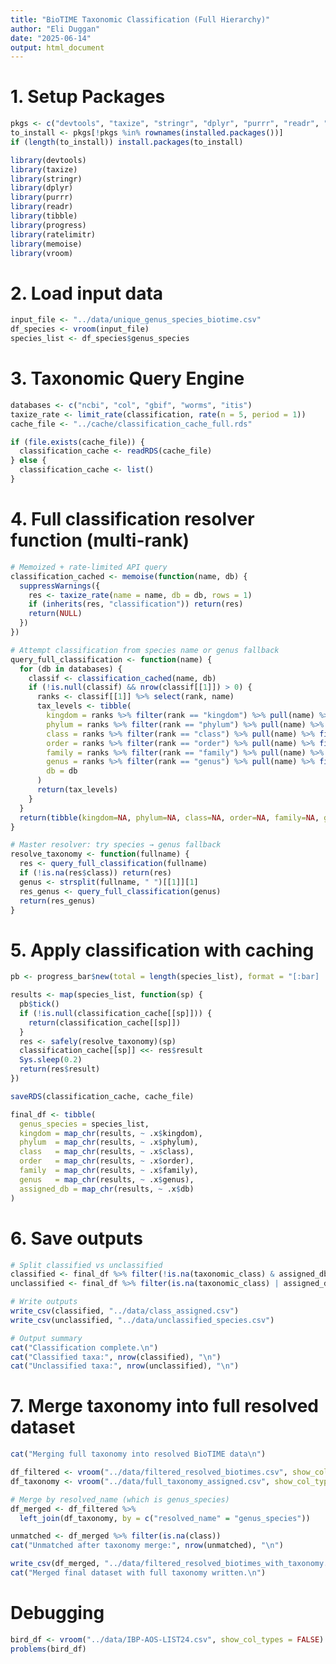 ```yaml
---
title: "BioTIME Taxonomic Classification (Full Hierarchy)"
author: "Eli Duggan"
date: "2025-06-14"
output: html_document
---
```


# 1. Setup Packages
```r
pkgs <- c("devtools", "taxize", "stringr", "dplyr", "purrr", "readr", "tibble", "progress", "ratelimitr", "memoise", "vroom")
to_install <- pkgs[!pkgs %in% rownames(installed.packages())]
if (length(to_install)) install.packages(to_install)

library(devtools)
library(taxize)
library(stringr)
library(dplyr)
library(purrr)
library(readr)
library(tibble)
library(progress)
library(ratelimitr)
library(memoise)
library(vroom)
```

# 2. Load input data
```r
input_file <- "../data/unique_genus_species_biotime.csv"
df_species <- vroom(input_file)
species_list <- df_species$genus_species
```

# 3. Taxonomic Query Engine
```r
databases <- c("ncbi", "col", "gbif", "worms", "itis")
taxize_rate <- limit_rate(classification, rate(n = 5, period = 1))
cache_file <- "../cache/classification_cache_full.rds"

if (file.exists(cache_file)) {
  classification_cache <- readRDS(cache_file)
} else {
  classification_cache <- list()
}
```

# 4. Full classification resolver function (multi-rank)
```r
# Memoized + rate-limited API query
classification_cached <- memoise(function(name, db) {
  suppressWarnings({
    res <- taxize_rate(name = name, db = db, rows = 1)
    if (inherits(res, "classification")) return(res)
    return(NULL)
  })
})

# Attempt classification from species name or genus fallback
query_full_classification <- function(name) {
  for (db in databases) {
    classif <- classification_cached(name, db)
    if (!is.null(classif) && nrow(classif[[1]]) > 0) {
      ranks <- classif[[1]] %>% select(rank, name)
      tax_levels <- tibble(
        kingdom = ranks %>% filter(rank == "kingdom") %>% pull(name) %>% first(),
        phylum = ranks %>% filter(rank == "phylum") %>% pull(name) %>% first(),
        class = ranks %>% filter(rank == "class") %>% pull(name) %>% first(),
        order = ranks %>% filter(rank == "order") %>% pull(name) %>% first(),
        family = ranks %>% filter(rank == "family") %>% pull(name) %>% first(),
        genus = ranks %>% filter(rank == "genus") %>% pull(name) %>% first(),
        db = db
      )
      return(tax_levels)
    }
  }
  return(tibble(kingdom=NA, phylum=NA, class=NA, order=NA, family=NA, genus=NA, db="not_found"))
}

# Master resolver: try species → genus fallback
resolve_taxonomy <- function(fullname) {
  res <- query_full_classification(fullname)
  if (!is.na(res$class)) return(res)
  genus <- strsplit(fullname, " ")[[1]][1]
  res_genus <- query_full_classification(genus)
  return(res_genus)
}
```

# 5. Apply classification with caching
```r
pb <- progress_bar$new(total = length(species_list), format = "[:bar] :percent eta: :eta")

results <- map(species_list, function(sp) {
  pb$tick()
  if (!is.null(classification_cache[[sp]])) {
    return(classification_cache[[sp]])
  }
  res <- safely(resolve_taxonomy)(sp)
  classification_cache[[sp]] <<- res$result
  Sys.sleep(0.2)
  return(res$result)
})

saveRDS(classification_cache, cache_file)

final_df <- tibble(
  genus_species = species_list,
  kingdom = map_chr(results, ~ .x$kingdom),
  phylum  = map_chr(results, ~ .x$phylum),
  class   = map_chr(results, ~ .x$class),
  order   = map_chr(results, ~ .x$order),
  family  = map_chr(results, ~ .x$family),
  genus   = map_chr(results, ~ .x$genus),
  assigned_db = map_chr(results, ~ .x$db)
)
```

# 6. Save outputs
```r
# Split classified vs unclassified
classified <- final_df %>% filter(!is.na(taxonomic_class) & assigned_db != "not_found")
unclassified <- final_df %>% filter(is.na(taxonomic_class) | assigned_db == "not_found")

# Write outputs
write_csv(classified, "../data/class_assigned.csv")
write_csv(unclassified, "../data/unclassified_species.csv")

# Output summary
cat("Classification complete.\n")
cat("Classified taxa:", nrow(classified), "\n")
cat("Unclassified taxa:", nrow(unclassified), "\n")
```

# 7. Merge taxonomy into full resolved dataset
```r
cat("Merging full taxonomy into resolved BioTIME data\n")

df_filtered <- vroom("../data/filtered_resolved_biotimes.csv", show_col_types = FALSE)
df_taxonomy <- vroom("../data/full_taxonomy_assigned.csv", show_col_types = FALSE)

# Merge by resolved_name (which is genus_species)
df_merged <- df_filtered %>%
  left_join(df_taxonomy, by = c("resolved_name" = "genus_species"))

unmatched <- df_merged %>% filter(is.na(class))
cat("Unmatched after taxonomy merge:", nrow(unmatched), "\n")

write_csv(df_merged, "../data/filtered_resolved_biotimes_with_taxonomy.csv")
cat("Merged final dataset with full taxonomy written.\n")
```


# Debugging
```r
bird_df <- vroom("../data/IBP-AOS-LIST24.csv", show_col_types = FALSE)
problems(bird_df)
```